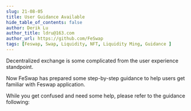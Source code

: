 ```yaml
---
slug: 21-08-05
title: User Guidance Available 
hide_table_of_contents: false
author: Derik Lu
author_title: ldru@163.com
author_url: https://github.com/FeSwap
tags: [Feswap, Swap, Liquidity, NFT, Liquidity Ming, Guidance ]
---
```



Decentralized exchange is some complicated from the user experience standpoint. 

Now FeSwap has prepared some step-by-step guidance to help users get familiar with Feswap application. 

While you get confused and need some help, please refer to the guidance following:   

<LinkButton url="Swap" link="How to swap tokens 👈" />

<LinkButton url="Liquidity" link="How to provide liquidity 👈" />

<LinkButton url="Mining" link="How to mine FESW tokens 👈" />

<LinkButton url="NFT" link="How to bid token pair NFT 👈" />

<LinkButton url="Sponsor" link="How to sponsor FeSwap 👈" />
